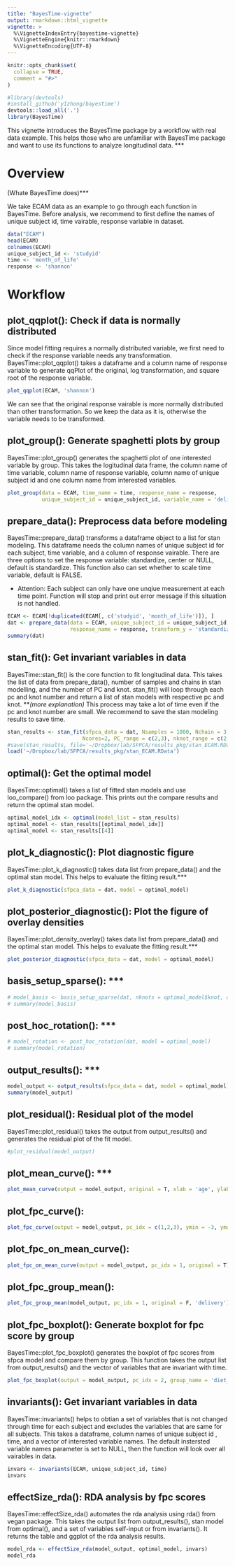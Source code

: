 ```yaml
---
title: "BayesTime-vignette"
output: rmarkdown::html_vignette
vignette: >
  %\VignetteIndexEntry{bayestime-vignette}
  %\VignetteEngine{knitr::rmarkdown}
  %\VignetteEncoding{UTF-8}
---
```



```r
knitr::opts_chunk$set(
  collapse = TRUE,
  comment = "#>"
)
```

```r
#library(devtools)
#install_github('y1zhong/bayestime')
devtools::load_all('.')
library(BayesTime)
```
This vignette introduces the BayesTime package by a workflow with real data example. This helps those who are unfamiliar with BayesTime package and want to use its functions to analyze longitudinal data. ***

# Overview
(Whate BayesTime does)***

We take ECAM data as an example to go through each function in BayesTime. Before analysis, we recommend to first define the names of unique subject id, time vairable, response variable in dataset.
```r
data("ECAM")
head(ECAM)
colnames(ECAM)
unique_subject_id <- 'studyid'
time <- 'month_of_life'
response <- 'shannon'
```

# Workflow
## plot_qqplot(): Check if data is normally distributed
Since model fitting requires a normally distributed variable, we first need to check if the response variable needs any transformation. BayesTime::plot_qqplot() takes a dataframe and a column name of response variable to generate qqPlot of the original, log transformation, and square root of the response variable. 
```r
plot_qqplot(ECAM, 'shannon')
```

We can see that the original response vairable is more normally distributed than other transformation. So we keep the data as it is, otherwise the variable needs to be transformed.

## plot_group(): Generate spaghetti plots by group
BayesTime::plot_group() generates the spaghetti plot of one interested variable by group. This takes the logitudinal data frame, the column name of time variable, column name of response variable, column name of unique subject id and one column name from interested variables.
```r
plot_group(data = ECAM, time_name = time, response_name = response,
           unique_subject_id = unique_subject_id, variable_name = 'delivery')
```

## prepare_data(): Preprocess data before modeling
BayesTime::prepare_data() transforms a dataframe object to a list for stan modeling. This dataframe needs the column names of unique subject id for each subject, time variable, and a column of response vairable. There are three options to set the response variable: standardize, center or NULL, default is standardize. This function also can set whether to scale time variable, default is FALSE. 

* Attention: Each subject can only have one unqiue measurement at each time point. Function will stop and print out error message if this situation is not handled.

```r
ECAM <- ECAM[!duplicated(ECAM[, c('studyid', 'month_of_life')]), ]
dat <- prepare_data(data = ECAM, unique_subject_id = unique_subject_id, time_name = time,
                    response_name = response, transform_y = 'standardize', scale_time = T)
summary(dat)
```

## stan_fit(): Get invariant variables in data
BayesTime::stan_fit() is the core function to fit longitudinal data. This takes the list of data from prepare_data(), number of samples and chains in stan modelling, and the number of PC and knot. stan_fit() will loop through each pc and knot number and return a list of stan models with respective pc and knot. ***(more explanation)
* This process may take a lot of time even if the pc and knot number are small. We recommend to save the stan modeling results to save time.

```r
stan_results <- stan_fit(sfpca_data = dat, Nsamples = 1000, Nchain = 3,
                        Ncores=2, PC_range = c(2,3), nknot_range = c(2,3))
#save(stan_results, file='~/Dropbox/lab/SFPCA/results_pkg/stan_ECAM.RData')
load('~/Dropbox/lab/SFPCA/results_pkg/stan_ECAM.RData')
```

## optimal(): Get the optimal model
BayesTime::optimal() takes a list of fitted stan models and use loo_compare() from loo package. This prints out the compare results and return the optimal stan model.
```r
optimal_model_idx <- optimal(model_list = stan_results)
optimal_model <- stan_results[[optimal_model_idx]]
optimal_model <- stan_results[[4]]
```

## plot_k_diagnostic(): Plot diagnostic figure
BayesTime::plot_k_diagnostic() takes data list from prepare_data() and the optimal stan model. This helps to evaluate the fitting result.***
```r
plot_k_diagnostic(sfpca_data = dat, model = optimal_model)
```

## plot_posterior_diagnostic(): Plot the figure of overlay densities
BayesTime::plot_density_overlay() takes data list from prepare_data() and the optimal stan model. This helps to evaluate the fitting result.***
```r
plot_posterior_diagnostic(sfpca_data = dat, model = optimal_model)
```


## basis_setup_sparse(): ***
```r
# model_basis <- basis_setup_sparse(dat, nknots = optimal_model$knot, orth=TRUE)
# summary(model_basis)
```

## post_hoc_rotation(): ***
```r
# model_rotation <- post_hoc_rotation(dat, model = optimal_model)
# summary(model_rotation)
```

## output_results(): ***
```r
model_output <- output_results(sfpca_data = dat, model = optimal_model)
summary(model_output)
```

## plot_residual(): Residual plot of the model

BayesTime::plot_residual() takes the output from output_results() and generates the residual plot of the fit model.
```r
#plot_residual(model_output)
```

## plot_mean_curve(): ***
```r
plot_mean_curve(output = model_output, original = T, xlab = 'age', ylab = 'shannon', ymin=0, ymax=7.6)
```

## plot_fpc_curve(): 
```r
plot_fpc_curve(output = model_output, pc_idx = c(1,2,3), ymin = -3, ymax = 5)
```

## plot_fpc_on_mean_curve(): 
```r
plot_fpc_on_mean_curve(output = model_output, pc_idx = 1, original = T)
```

## plot_fpc_group_mean():
```r
plot_fpc_group_mean(model_output, pc_idx = 1, original = F, 'delivery')
```

## plot_fpc_boxplot(): Generate boxplot for fpc score by group
BayesTime::plot_fpc_boxplot() generates the boxplot of fpc scores from sfpca model and compare them by group. This function takes the output list from output_results() and the vector of variables that are invariant with time.
```r
plot_fpc_boxplot(output = model_output, pc_idx = 2, group_name = 'diet_3')
```


##  invariants(): Get invariant variables in data
BayesTime::invariants() helps to obtian a set of variables that is not changed through time for each subject and excludes the variables that are same for all subjects. This takes a dataframe, column names of unique subject id , time, and a vector of interested variable names. The default instersted variable names parameter is set to NULL, then the function will look over all vairables in data.
```r
invars <- invariants(ECAM, unique_subject_id, time)
invars
```

## effectSize_rda(): RDA analysis by fpc scores
BayesTime::effectSize_rda() automates the rda analysis using rda() from vegan package. This takes the output list from output_results(), stan model from optimal(), and a set of variables self-input or from invariants(). It returns the table and ggplot of the rda analysis results.
```r
model_rda <- effectSize_rda(model_output, optimal_model, invars)
model_rda
```
